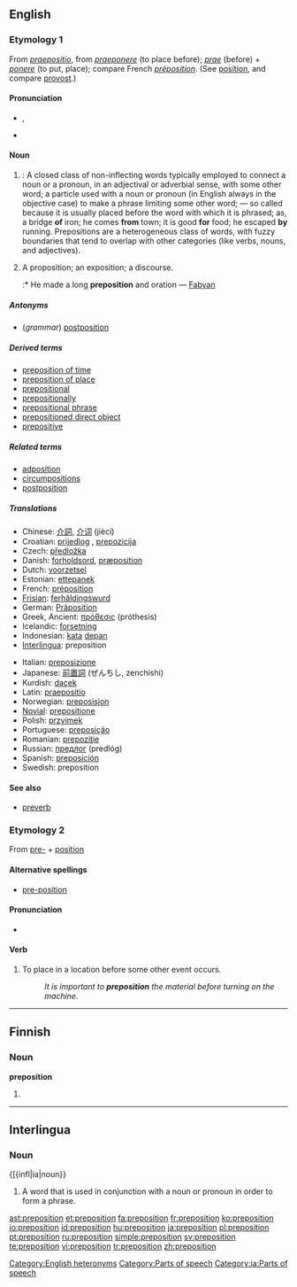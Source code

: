 ==English==
{{wikipedia}}

===Etymology 1===
From {{L.}} ''[[praepositio]]'', from ''[[praeponere]]'' (to place before); ''[[prae]]'' (before) + ''[[ponere]]'' (to put, place); compare French ''[[préposition]]''. (See [[position]], and compare [[provost]].)

====Pronunciation====
* {{enPR|prĕp-ə-zĭsh'ən}}, {{IPA|/ˌprɛpəˈzɪʃən/}}
* {{audio|en-us-preposition.ogg|Audio (US)}}

====Noun====
{{en-noun}}

# {{grammar}}: A closed class of non-inflecting words typically employed to connect a noun or a pronoun, in an adjectival or adverbial sense, with some other word; a particle used with a noun or pronoun (in English always in the objective case) to make a phrase limiting some other word; — so called because it is usually placed before the word with which it is phrased; as, a bridge '''of''' iron; he comes '''from''' town; it is good '''for''' food; he escaped '''by''' running. Prepositions are a heterogeneous class of words, with fuzzy boundaries that tend to overlap with other categories (like verbs, nouns, and adjectives).
# {{obsolete}} A proposition; an exposition; a discourse.
#:* He made a long '''preposition''' and oration — [[Fabyan]]

=====Antonyms=====
* (''grammar'') [[postposition]]

=====Derived terms=====
* [[preposition of time]]
* [[preposition of place]]
* [[prepositional]]
* [[prepositionally]]
* [[prepositional phrase]]
* [[prepositioned direct object]]
* [[prepositive]]

=====Related terms=====
* [[adposition]]
* [[circumpositions]]
* [[postposition]]

=====Translations=====
{{top}}
* Chinese: [[介詞]], [[介词]] (jiècí)
* Croatian: [[prijedlog]] {{m}}, [[prepozicija]] {{f}}
* Czech: [[předložka]] {{f}}
* Danish: [[forholdsord]], [[præposition]]
* Dutch: [[voorzetsel]] {{n}}
* Estonian: [[ettepanek]]
* French: [[préposition]]
* [[Frisian]]: [[ferhâldingswurd]] {{n}}
* German: [[Präposition]] {{f}}
* Greek, Ancient: [[πρόθεσις]] (próthesis) {{f}}
* Icelandic: [[forsetning]] {{f}}
* Indonesian: [[kata]] [[depan]]
* [[Interlingua]]: preposition
{{mid}}
* Italian: [[preposizione]] {{f}}
* Japanese: [[前置詞]] (ぜんちし, zenchishi)
* Kurdish: [[daçek]] {{f}}
* Latin: [[praepositio]] {{f}}
* Norwegian: [[preposisjon]] {{m}}
* [[Novial]]: [[prepositione]]
* Polish: [[przyimek]] {{m}}
* Portuguese: [[preposição]] {{f}}
* Romanian: [[prepoziţie]] {{f}}
* Russian: [[предлог]] (predlóg) {{m}}
* Spanish: [[preposición]] {{f}}
* Swedish: preposition {{c}}
{{bottom}}

====See also====
* [[preverb]]

===Etymology 2===
From [[pre-]] + [[position]]

====Alternative spellings====
* [[pre-position]]

====Pronunciation====
* {{IPA|/ˈpriːpəˌzɪʃən/}}

====Verb====
{{en-verb}}

# To place in a location before some other event occurs.
#: ''It is important to '''preposition''' the material before turning on the machine.''

[[Category:English heteronyms]]
[[Category:Parts of speech]]

----

==Finnish==

===Noun===
'''preposition'''

# {{fi-form of|type=noun|case=genitive|pl=singular|[[prepositio]]}}

----

==Interlingua==

===Noun===
{[{infl|ia|noun}}

# A word that is used in conjunction with a noun or pronoun in order to form a phrase.

[[Category:ia:Parts of speech]]

[[ast:preposition]]
[[et:preposition]]
[[fa:preposition]]
[[fr:preposition]]
[[ko:preposition]]
[[io:preposition]]
[[id:preposition]]
[[hu:preposition]]
[[ja:preposition]]
[[pl:preposition]]
[[pt:preposition]]
[[ru:preposition]]
[[simple:preposition]]
[[sv:preposition]]
[[te:preposition]]
[[vi:preposition]]
[[tr:preposition]]
[[zh:preposition]]
